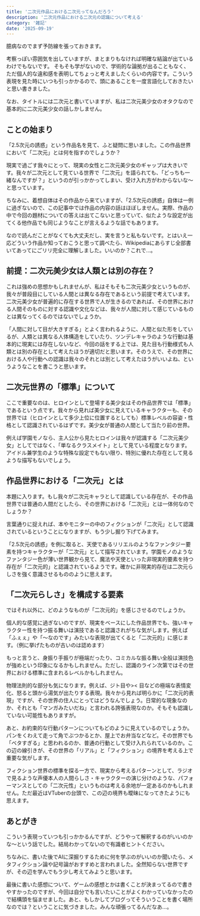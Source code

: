```yaml
---
title: '二次元作品における二次元ってなんだろう'
description: '二次元作品における二次元の認識について考える'
category: '雑記'
date: '2025-09-19'
---
```


臆病なのでまず予防線を張っておきます。

考察っぽい雰囲気を出していますが、まとまりもなければ明確な結論が出ているわけでもないです。
そもそも学がないので、学術的な論拠が出ることもなく、ただ個人的な違和感を表明してちょっと考えましたくらいの内容です。こういう表現を見た時にいつも引っかかるので、頭にあることを一度言語化しておきたいと思い書きました。

なお、タイトルには二次元と書いていますが、私は二次元美少女のオタクなので基本的に二次元美少女の話しかしません。

## ことの始まり

「2.5次元の誘惑」という作品名を見て、ふと疑問に思いました。この作品世界において「二次元」とは何を指すのでしょうか？

現実で過ごす我々にとって、現実の女性と二次元美少女のギャップは大きいです。我々が二次元として見ている世界で「二次元」を語られても、「どっちも一緒なんですが？」というのが引っかかってしまい、受け入れ方がわからないな〜と思っています。

ちなみに、着想自体はその作品から来ていますが、「2.5次元の誘惑」自体は一例に過ぎないので、この記事中では作品の内容の話はほぼしません。実際、作品の中で今回の題材についての答えは出てこないと思っていて、似たような設定が出てくる他作品でも同じようなことが言えるような話でもあります。

なので読んだことがなくても大丈夫だし、実を言うと私もないです。とはいえ一応どういう作品か知っておこうと思って調べたら、Wikipediaにあらすじ全部書いてあってにごリリ完全に理解しました。いいのか？これで…。

## 前提：二次元美少女は人類とは別の存在？

これは強めの思想かもしれませんが、私はそもそも二次元美少女というものが、我々が普段目にしている人間とは異なる存在であるという前提で考えています。二次元美少女が普遍的に存在する世界で人が生きるのであれば、その世界における人間そのものに対する認識や文化などは、我々が人間に対して感じているものとは異なってくるのではないでしょうか。

「人間に対して目が大きすぎる」とよく言われるように、人間と似た形をしているが、人類とは異なる人体構造をしていたり、ツンデレキャラのような行動は基本的に現実には存在しないなど、今回の話をする上では、見た目も行動様式も人類とは別の存在として考えたほうが適切だと思います。そのうえで、その世界における人や行動への認識は我々のそれとは別として考えたほうがいいよね、というようなことを書こうと思います。

## 二次元世界の「標準」について

ここで重要なのは、ヒロインとして登場する美少女はその作品世界では「標準」であるという点です。我々から見れば美少女に見えているキャラクターも、その世界では（ヒロインとして多少上位に位置するとしても）標準レベルの容姿・性格として認識されているはずです。美少女が普通の人間として当たり前の世界。

例えば学園モノなら、主人公から見たヒロインは我々が認識する「二次元美少女」としてではなく、「単なるクラスメイト」として見ている程度となります。アイドル兼学生のような特殊な設定でもない限り、特別に優れた存在として見るような描写もないでしょう。

## 作品世界における「二次元」とは

本題に入ります。もし我々が二次元キャラとして認識している存在が、その作品世界では普通の人間だとしたら、その世界における「二次元」とは一体何なのでしょうか？

言葉通りに捉えれば、本やモニターの中のフィクションが「二次元」として認識されているということになりますが、もう少し掘り下げてみます。

「2.5次元の誘惑」を例に取ると、天使であるリリエルのようなファンタジー要素を持つキャラクターが「二次元」として描写されています。学園モノのようなファンタジー色が薄い世界観から見て、魔法や天使といった非現実的要素を持つ存在が「二次元的」と認識されているようです。確かに非現実的存在は二次元らしさを強く意識させるもののように思えます。

## 「二次元らしさ」を構成する要素

ではそれ以外に、どのようなものが「二次元的」を感じさせるのでしょうか。

個人的な感覚に過ぎないのですが、現実をベースにした作品世界でも、強いキャラクター性を持つ振る舞いは演技であると認識されがちな気がします。例えば「ふぇぇ」や「〜なのです」みたいな表現が出てくると「二次元的」に感じます。（例に挙げたものが古いのは認めます）

もっと言うと、身振り手振りが極端だったり、コミカルな振る舞い全般は演技色が強めという印象になるかもしれません。ただし、認識のライン次第ではその世界における標準に含まれるレベルかもしれません。

物理法則的な部分も気になります。例えば、ジト目や>< 目などの極端な表情変化、怒ると頭から湯気が出たりする表現。我々から見れば明らかに「二次元的表現」ですが、その世界の住人にとってはどうなんでしょう。日常的な現象なのか、それとも「マンガみたいだね」と言われる誇張表現なのか。そもそも認識していない可能性もありますが。

あと、お約束的な行動パターンについてもどのように見えているのでしょうか。パンをくわえて走って角でぶつかるとか、屋上でお弁当などなど。その世界でも「ベタすぎる」と思われるのか、普通の行動として受け入れられているのか。この辺の線引きが、その世界の「リアル」と「フィクション」の境界を考える上で重要な気がします。

フィクション世界の標準を探る一方で、現実から考えるパターンとして、ラジオで見るような声優本人の人間らしさ・キャラクターの演じ分けのような、パフォーマンスとしての「二次元性」というものは考える余地が一定あるのかもしれません。ただ最近はVTuberの台頭で、この辺の境界も曖昧になってきたようにも思えます。

## あとがき

こういう表現っていつも引っかかるんですが、どうやって解釈するのがいいのかな〜という話でした。結局わかってないので有識者ヒントください。

ちなみに、書いた後でAIに深掘りするために何を学ぶのがいいのか聞いたら、メタフィクション論や記号論がおすすめと言われました。全然知らない世界ですが、その辺を学んでもう少し考えてみようと思います。

最後に書いた感想について、ゲームの感想とかは書くことが決まってるので書きやすかったのですが、今回は自分でも言いたいことがよくわかっていなかったので結構頭を悩ませました。あと、もしかしてブログってそういうことを書く場所なのでは？ということに気づきました。みんな頑張ってるんだなあ…。
